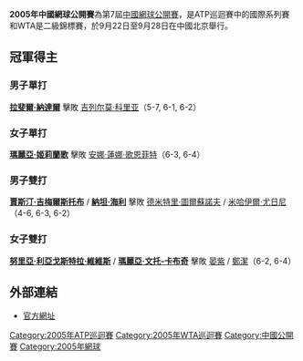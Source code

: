 {{NoteTA|G1=Tennis}}
{{TennisEventInfo|2005|中国网球公开赛|
| date = 9月12日 - 9月19日 (男子)<br>9月19日 - 9月25日 (女子)
| edition=第7届
| champms={{flagicon|ESP}} [[拉斐爾·納達爾|拉斐爾·納達爾]]
| champws={{flagicon|RUS}} [[玛丽亚·基里连科|玛丽亚·基里连科]]
| champmd={{flagicon|USA}} [[賈斯汀·吉梅爾斯托布|賈斯汀·吉梅爾斯托布]] / {{flagicon|AUS}} [[納坦·海利|納坦·海利]]
| champwd={{flagicon|ESP}} [[努里亞·利亞戈斯特拉·維維斯|努里亞·利亞戈斯特拉·維維斯]] / {{flagicon|VEN}} [[瑪麗亞·文托-卡布奇|瑪麗亞·文托-卡布奇]]
}}
'''2005年中國網球公開賽'''為第7屆[[中國網球公開賽|中國網球公開賽]]，是ATP巡迴賽中的國際系列賽和WTA是二級錦標賽，於9月22日至9月28日在中國北京舉行。

==冠軍得主==
===男子單打===
{{main|2005年中國網球公開賽男子單打比賽}}
{{flagicon|ESP}} '''[[拉斐爾·納達爾|拉斐爾·納達爾]]''' 擊敗 {{flagicon|ARG}} [[吉列尔莫·科里亚|吉列尔莫·科里亚]]（5-7, 6-1, 6-2）

===女子單打===
{{main|2005年中國網球公開賽女子單打比賽}}
{{flagicon|RUS}} '''[[玛丽亚·基里连科|瑪麗亞·姬莉蘭歌]]''' 擊敗 {{flagicon|GER}} [[安娜·蓮娜·歌恩菲特|安娜·蓮娜·歌恩菲特]]（6-3, 6-4）

===男子雙打===
{{main|2005年中國網球公開賽男子雙打比賽}}
{{flagicon|USA}} '''[[賈斯汀·吉梅爾斯托布|賈斯汀·吉梅爾斯托布]]''' / {{flagicon|AUS}} '''[[納坦·海利|納坦·海利]]''' 擊敗 {{flagicon|RUS}} [[德米特里·圖爾蘇諾夫|德米特里·圖爾蘇諾夫]] / {{flagicon|RUS}} [[米哈伊爾·尤日尼|米哈伊爾·尤日尼]]（4-6, 6-3, 6-2）

===女子雙打===
{{main|2005年中國網球公開賽女子雙打比賽}}
{{flagicon|ESP}} '''[[努里亞·利亞戈斯特拉·維維斯|努里亞·利亞戈斯特拉·維維斯]]''' / {{flagicon|VEN}} '''[[瑪麗亞·文托-卡布奇|瑪麗亞·文托-卡布奇]]''' 擊敗 {{flagicon|CHN}} [[晏紫|晏紫]] / {{flagicon|CHN}} [[鄭潔|鄭潔]]（6-2, 6-4）

==外部連結==
*[http://www.chinaopen.com.cn/ 官方網址]{{Wayback|url=http://www.chinaopen.com.cn/ |date=20110101130138 }}

{{中網列表}}

{{DEFAULTSORT:China Open}}
[[Category:2005年ATP巡迴賽|Category:2005年ATP巡迴賽]]
[[Category:2005年WTA巡迴賽|Category:2005年WTA巡迴賽]]
[[Category:中國公開賽|Category:中國公開賽]]
[[Category:2005年網球|Category:2005年網球]]